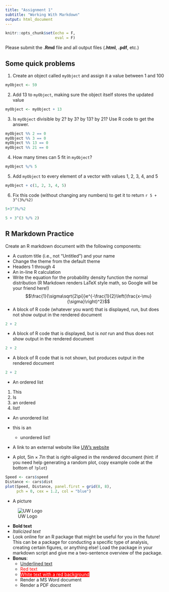 ```yaml
---
title: "Assignment 1"
subtitle: "Working With Markdown"
output: html_document
---
```


```r
knitr::opts_chunk$set(echo = F,
                      eval = F)
```

Please submit the **.Rmd** file and all output files (**.html**, **.pdf**, etc.)

## Some quick problems

1. Create an object called `myObject` and assign it a value between 1 and 100

```r
myObject <- 59
```

2. Add 13 to `myObject`, making sure the object itself stores the updated value

```r
myObject <- myObject + 13
```

3. Is `myObject` divisible by 2? by 3? by 13? by 21? Use R code to get the answer.

```r
myObject %% 2 == 0
myObject %% 3 == 0
myObject %% 13 == 0
myObject %% 21 == 0
```

4. How many times can 5 fit in `myObject`?

```r
myObject %/% 5
```

5. Add `myObject` to every element of a vector with values 1, 2, 3, 4, and 5

```r
myObject + c(1, 2, 3, 4, 5)
```

6. Fix this code (without changing any numbers) to get it to return `r 5 + 3^(3%/%2)`
```r
5+3^3%/%2
```

```r
5 + 3^(3 %/% 2)
```

## R Markdown Practice

Create an R markdown document with the following components:


- A custom title (i.e., not "Untitled") and your name
- Change the theme from the default theme
- Headers 1 through 4
- An in-line R calculation
- Write the equation for the probability density function the normal distribution (R Markdown renders LaTeX style math, so Google will be your friend here!)
$$\frac{1}{\sigma\sqrt{2\pi}}e^{-\frac{1}{2}\left(\frac{x-\mu}{\sigma}\right)^2}$$
- A block of R code (whatever you want) that is displayed, run, but does not show output in the rendered document
```r
2 + 2
```
- A block of R code that is displayed, but is *not* run and thus does not show output in the rendered document
```r
2 + 2
```
- A block of R code that is not shown, but produces output in the rendered document
```r
2 + 2
```
- An ordered list

1. This
2. Is
  1. an ordered
  2. list!

- An unordered list

- this is an
  - unordered list!

- A link to an external website like [UW's website](https://www.washington.edu/)



- A plot, 5in $\times$ 7in that is right-aligned in the rendered document (hint: if you need help generating a random plot, copy example code at the bottom of `?plot`)
```r
Speed <- cars$speed
Distance <- cars$dist
plot(Speed, Distance, panel.first = grid(8, 8),
     pch = 0, cex = 1.2, col = "blue")
```

- A picture

![UW Logo](http://depts.washington.edu/uwcreate/img/UW_W-Logo_smallRGB.gif)

- **Bold text**
- *Italicized text*
- Look online for an R package that might be useful for you in the future! This can be a package for conducting a specific type of analysis, creating certain figures, or anything else! Load the package in your markdown script and give me a two-sentence overview of the package.
- **Bonus**:
  - <u>Underlined text</u>
  - <span style="color:red;">Red text</span>
  - <span style="color:white; background-color:red;">White text with a red background</span>
  - Render a MS Word document
  - Render a PDF document